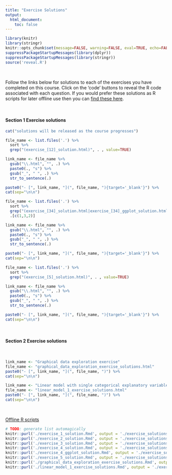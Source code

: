 ```yaml
---
title: "Exercise Solutions"
output: 
  html_document:
    toc: false
---
```


```r
library(knitr)
library(stringr)
knitr::opts_chunk$set(message=FALSE, warning=FALSE, eval=TRUE, echo=FALSE)
suppressPackageStartupMessages(library(dplyr))
suppressPackageStartupMessages(library(stringr))
source('reveal.R')
```

\  

Follow the links below for solutions to each of the exercises you have completed on this course. Click on the 'code' buttons to reveal the R code associated with each question. If you would prefer these solutions as R scripts for later offline use then you can [find these here](course_code.html).

\  

#### Section 1 Exercise solutions

```r
cat("solutions will be released as the course progresses")
```

```r
file_name <- list.files('.') %>%
  sort %>% 
  grep("(exercise_[12]_solution.html)", . , value=TRUE)

link_name <- file_name %>%
  gsub("\\.html", "", .) %>%
  paste0(., "s") %>%
  gsub("_", " ", .) %>%
  str_to_sentence(.)

paste0("- [", link_name, "](", file_name, "){target='_blank'}") %>%
cat(sep="\n\n")
```


```r
file_name <- list.files('.') %>%
  sort %>% 
  grep("(exercise_[34]_solution.html|exercise_[34]_ggplot_solution.html)", . , value=TRUE) %>%
  .[c(1,3,2)]

link_name <- file_name %>%
  gsub("\\.html", "", .) %>%
  paste0(., "s") %>%
  gsub("_", " ", .) %>%
  str_to_sentence(.)

paste0("- [", link_name, "](", file_name, "){target='_blank'}") %>%
cat(sep="\n\n")
```

```r
file_name <- list.files('.') %>%
  sort %>% 
  grep("(exercise_[5]_solution.html)", . , value=TRUE)

link_name <- file_name %>%
  gsub("\\.html", "", .) %>%
  paste0(., "s") %>%
  gsub("_", " ", .) %>%
  str_to_sentence(.)

paste0("- [", link_name, "](", file_name, "){target='_blank'}") %>%
cat(sep="\n\n")
```

\  

#### Section 2 Exercise solutions

\  

```r
link_name <- "Graphical data exploration exercise"
file_name <- "graphical_data_exploration_exercise_solutions.html"
paste0("- [", link_name, "](", file_name, ")") %>%
cat(sep="\n\n")
```

```r
link_name <- "Linear model with single categorical explanatory variable exercise"
file_name <- "linear_model_1_exercise_solutions.html"
paste0("- [", link_name, "](", file_name, ")") %>%
cat(sep="\n\n")
```

\  

[Offline R scripts](course_code.html)

```r
# TODO: generate list automagically
knitr::purl('./exercise_1_solution.Rmd', output = './exercise_solutions/exercise_1_solution.R', quiet = TRUE)
knitr::purl('./exercise_2_solution.Rmd', output = './exercise_solutions/exercise_2_solution.R', quiet = TRUE)
knitr::purl('./exercise_3_solution.Rmd', output = './exercise_solutions/exercise_3_solution.R', quiet = TRUE)
knitr::purl('./exercise_4_solution.Rmd', output = './exercise_solutions/exercise_4_solution.R', quiet = TRUE)
knitr::purl('./exercise_4_ggplot_solution.Rmd', output = './exercise_solutions/exercise_4_ggplot_solution.R', quiet = TRUE)
knitr::purl('./exercise_5_solution.Rmd', output = './exercise_solutions/exercise_5_solution.R', quiet = TRUE)
knitr::purl('./graphical_data_exploration_exercise_solutions.Rmd', output = './exercise_solutions/graphical_data_exploration_exercise_solutions.R', quiet = TRUE)
knitr::purl('./linear_model_1_exercise_solutions.Rmd', output = './exercise_solutions/linear_model_1_exercise_solutions.R', quiet = TRUE)
```




